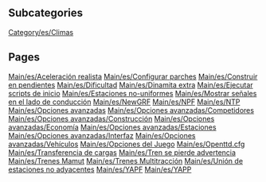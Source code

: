 
== Subcategories ==
[[Category/es/Climas]]

== Pages ==
[[Main/es/Aceleración realista]]
[[Main/es/Configurar parches]]
[[Main/es/Construir en pendientes]]
[[Main/es/Dificultad]]
[[Main/es/Dinamita extra]]
[[Main/es/Ejecutar scripts de inicio]]
[[Main/es/Estaciones no-uniformes]]
[[Main/es/Mostrar señales en el lado de conducción]]
[[Main/es/NewGRF]]
[[Main/es/NPF]]
[[Main/es/NTP]]
[[Main/es/Opciones avanzadas]]
[[Main/es/Opciones avanzadas/Competidores]]
[[Main/es/Opciones avanzadas/Construcción]]
[[Main/es/Opciones avanzadas/Economía]]
[[Main/es/Opciones avanzadas/Estaciones]]
[[Main/es/Opciones avanzadas/Interfaz]]
[[Main/es/Opciones avanzadas/Vehículos]]
[[Main/es/Opciones del Juego]]
[[Main/es/Openttd.cfg]]
[[Main/es/Transferencia de cargas]]
[[Main/es/Tren se pierde advertencia]]
[[Main/es/Trenes Mamut]]
[[Main/es/Trenes Multitracción]]
[[Main/es/Unión de estaciones no adyacentes]]
[[Main/es/YAPF]]
[[Main/es/YAPP]]
